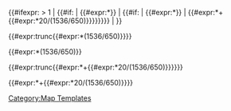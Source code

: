 <!--{{#if:{{{mapheight|}}} | {{#expr:trunc{{#expr:{{{1|1}}}*{{{2|1}}}}}}} | {{#if:{{{mapwidth|}}}|{{#expr:trunc{{#expr:{{{1|1}}}*{{{2|1}}}}}}} | {{#ifexpr: {{{2|1}}} > 1 | {{#expr:trunc{{#expr:{{{1|1}}}*{{{2|1}}}+{{#expr:{{{2|1}}}*20/(1536/650)}}}}}} | {{#expr:trunc{{#expr:{{{1|1}}}*{{{2|1}}}}}}}}}}}}}-->{{#ifexpr: {{{2|1}}} > 1 | {{#if:{{{mapheight|}}} | {{#expr:{{{1|1}}}*{{{2|1}}}}} | {{#if:{{{mapwidth|}}} | {{#expr:{{{1|1}}}*{{{2|1}}}}} | {{#expr:{{{1|1}}}*{{{2|1}}}+{{#expr:{{{2|1}}}*20/(1536/650)}}}}}}}} | {{{1|1}}}}}<noinclude>

{{#expr:trunc{{#expr:{{{1|644}}}*(1536/650)}}}}

{{#expr:{{{1|644.4986979}}}*(1536/650)}}

{{#expr:trunc{{#expr:{{{1|250}}}*{{{2|2}}}+{{#expr:{{{2|2}}}*20/(1536/650)}}}}}}

{{#expr:{{{1|250}}}*{{{2|1.235}}}+{{#expr:{{{2|1.235}}}*20/(1536/650)}}}}
</noinclude><noinclude>
[[Category:Map Templates]]
</noinclude>